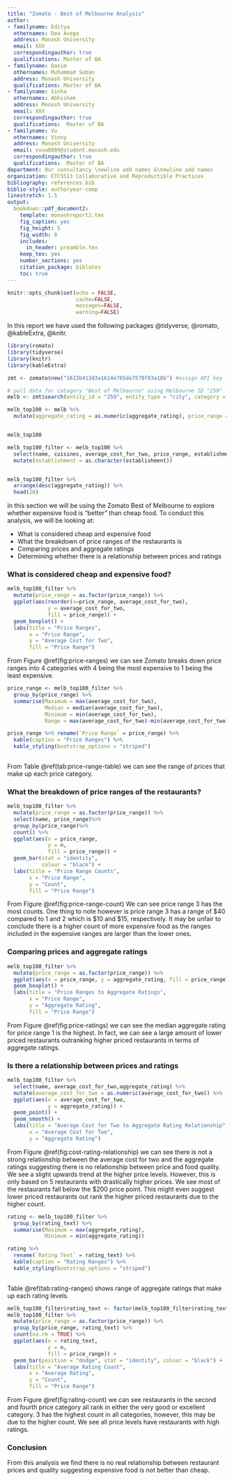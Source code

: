 ```yaml
---
title: "Zomato - Best of Melbourne Analysis"
author:
- familyname: Editya
  othernames: Dea Avega
  address: Monash University
  email: XXX
  correspondingauthor: true
  qualifications: Master of BA 
- familyname: Qasim
  othernames: Muhammad Soban
  address: Monash University
  qualifications: Master of BA
- familyname: Sinha 
  othernames: Abhishek
  address: Monash University
  email: XXX
  correspondingauthor: true
  qualifications:  Master of BA
- familyname: Vu 
  othernames: Vinny
  address: Monash University
  email: vvuu0009@student.monash.edu
  correspondingauthor: true
  qualifications:  Master of BA
department: Our consultancy \newline add names &\newline add names
organization: ETC5513 Collaborative and Reproductible Practices 
bibliography: references.bib
biblio-style: authoryear-comp
linestretch: 1.5
output:
  bookdown::pdf_document2:
    template: monashreport2.tex
    fig_caption: yes
    fig_height: 5
    fig_width: 8
    includes:
      in_header: preamble.tex
    keep_tex: yes
    number_sections: yes
    citation_package: biblatex
    toc: true
---
```


```r
knitr::opts_chunk$set(echo = FALSE, 
                      cache=FALSE, 
                      messages=FALSE, 
                      warning=FALSE)

```

\clearpage

\section*{Introduction} 

In this report we have used the following packages @tidyverse, @romato, @kableExtra, @knitr. 

\section*{Is expensive food better than cheap food?}

```r
library(romato)
library(tidyverse)
library(knitr)
library(kableExtra)
```

```r
zmt <- zomato$new("1623b413d3a1614e765de7578f83a10b") #assign API key
```

```r
# pull data for category "Best of Melbourne" using Melbourne ID "259"
melb <- zmt$search(entity_id = "259", entity_type = "city", category = "Best of Melbourne") 

melb_top100 <- melb %>% 
  mutate(aggregate_rating = as.numeric(aggregate_rating), price_range = as.numeric(price_range), longitude = as.numeric(longitude), latitude = as.numeric(latitude))


melb_top100


```

```r
melb_top100_filter <- melb_top100 %>%  
  select(name, cuisines, average_cost_for_two, price_range, establishment,all_reviews_count, locality, aggregate_rating, rating_text, address) %>%
  mutate(establishment = as.character(establishment))


melb_top100_filter %>%
  arrange(desc(aggregate_rating)) %>% 
  head(20)
```

In this section we will be using the Zomato Best of Melbourne to explore whether expensive food is "better" than cheap food. To conduct this analysis, we will be looking at:

* What is considered cheap and expensive food
* What the breakdown of price ranges of the restaurants is
* Comparing prices and aggregate ratings 
* Determining whether there is a relationship between prices and ratings

### What is considered cheap and expensive food?

```r
melb_top100_filter %>%
  mutate(price_range = as.factor(price_range)) %>%
  ggplot(aes(reorder(x=price_range, average_cost_for_two), 
             y = average_cost_for_two, 
             fill = price_range)) +
  geom_boxplot() + 
  labs(title = "Price Ranges",
       x = "Price Range",
       y = "Average Cost for Two",
       fill = "Price Range")
```

From Figure \@ref(fig:price-ranges) we can see Zomato breaks down price ranges into 4 categories with 4 being the most expensive to 1 being the least expensive.

```r
price_range <- melb_top100_filter %>%
  group_by(price_range) %>%
  summarise(Maximum = max(average_cost_for_two),
            Median = median(average_cost_for_two),
            Minimum = min(average_cost_for_two),
            Range = max(average_cost_for_two)-min(average_cost_for_two))

```

```r

price_range %>% rename(`Price Range` = price_range) %>% 
  kable(caption = "Price Ranges") %>%
  kable_styling(bootstrap_options = "striped")
  
```

From Table \@ref(tab:price-range-table) we can see the range of prices that make up each price category.

### What the breakdown of price ranges of the restaurants? 

```r
melb_top100_filter %>%
  mutate(price_range = as.factor(price_range)) %>%
  select(name, price_range)%>%
  group_by(price_range)%>%
  count() %>% 
  ggplot(aes(x = price_range, 
             y = n,
             fill = price_range)) +
  geom_bar(stat = "identity", 
           colour = "black") +
  labs(title = "Price Range Counts",
       x = "Price Range",
       y = "Count",
       fill = "Price Range")
```

From Figure \@ref(fig:price-range-count) We can see price range 3 has the most counts. One thing to note however is price range 3 has a range of $40 compared to 1 and 2 which is $10 and $15, respectively. It may be unfair to conclude there is a higher count of more expensive food as the ranges included in the expensive ranges are larger than the lower ones.

### Comparing prices and aggregate ratings

```r
melb_top100_filter %>% 
  mutate(price_range = as.factor(price_range)) %>%
  ggplot(aes(x = price_range, y = aggregate_rating, fill = price_range)) +
  geom_boxplot() + 
  labs(title = "Price Ranges to Aggregate Ratings",
       x = "Price Range",
       y = "Aggregate Rating",
       fill = "Price Range")
```

From Figure \@ref(fig:price-ratings) we can see the median aggregate rating for price range 1 is the highest. In fact, we can see a large amount of lower priced restaurants outranking higher priced restaurants in terms of aggregate ratings.

### Is there a relationship between prices and ratings 

```r
melb_top100_filter %>%
  select(name, average_cost_for_two,aggregate_rating) %>%
  mutate(average_cost_for_two = as.numeric(average_cost_for_two)) %>%
  ggplot(aes(x = average_cost_for_two,
             y = aggregate_rating)) +
  geom_point() +
  geom_smooth() +
  labs(title = "Average Cost for Two to Aggregate Rating Relationship",
       x = "Average Cost for Two",
       y = "Aggregate Rating")
```

From Figure \@ref(fig:cost-rating-relationship) we can see there is not a strong relationship between the average cost for two and the aggregate ratings suggesting there is no relationship between price and food quality. We see a slight upwards trend at the higher price levels. However, this is only based on 5 restaurants with drastically higher prices. We see most of the restaurants fall below the $200 price point. This might even suggest lower priced restaurants out rank the higher priced restaurants due to the higher count.


```r
rating <- melb_top100_filter %>%
  group_by(rating_text) %>%
  summarise(Maximum = max(aggregate_rating),
            Minimum = min(aggregate_rating))


```

```r
rating %>% 
  rename(`Rating Text` = rating_text) %>%
  kable(caption = "Rating Ranges") %>%
  kable_styling(bootstrap_options = "striped")
  
```

Table \@ref(tab:rating-ranges) shows range of aggregate ratings that make up each rating levels.

```r
melb_top100_filter$rating_text <- factor(melb_top100_filter$rating_text, levels = c("Average", "Good", "Very Good", "Excellent"))
melb_top100_filter %>%
  mutate(price_range = as.factor(price_range)) %>%
  group_by(price_range, rating_text) %>%
  count(na.rm = TRUE) %>%
  ggplot(aes(x = rating_text,
             y = n,
             fill = price_range)) +
  geom_bar(position = "dodge", stat = "identity", colour = "black") +
  labs(title = "Average Rating Count",
       x = "Average Rating",
       y = "Count",
       fill = "Price Range")
```

From Figure \@ref(fig:rating-count) we can see restaurants in the second and fourth price category all rank in either the very good or excellent category. 3 has the highest count in all categories, however, this may be due to the higher count. We see all price levels have restaurants with high ratings.  

### Conclusion

From this analysis we find there is no real relationship between restaurant prices and quality suggesting expensive food is not better than cheap.
